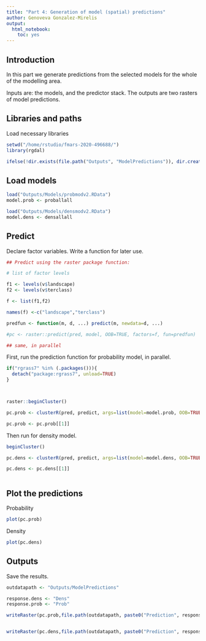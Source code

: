 ```yaml
---
title: "Part 4: Generation of model (spatial) predictions"
author: Genoveva Gonzalez-Mirelis
output: 
  html_notebook: 
    toc: yes
---
```


## Introduction

In this part we generate predictions from the selected models for the whole of the modelling area.

Inputs are: the models, and the predictor stack. The outputs are two rasters of model predictions.

## Libraries and paths

Load necessary libraries
```r

setwd("/home/rstudio/fmars-2020-496688/")
library(rgdal)

ifelse(!dir.exists(file.path("Outputs", "ModelPredictions")), dir.create(file.path("Outputs", "ModelPredictions")), FALSE)

```

## Load models
```r

load("Outputs/Models/probmodv2.RData")
model.prob <- proballall

load("Outputs/Models/densmodv2.RData")
model.dens <- densallall

```

## Predict

Declare factor variables. Write a function for later use.
```r

## Predict using the raster package function:

# list of factor levels

f1 <- levels(v$landscape)
f2 <- levels(v$terclass)

f <- list(f1,f2)

names(f) <-c("landscape","terclass")

predfun <- function(m, d, ...) predict(m, newdata=d, ...)

#pc <- raster::predict(pred, model, OOB=TRUE, factors=f, fun=predfun)

## same, in parallel

```

First, run the prediction function for probability model, in parallel.
```r

if("rgrass7" %in% (.packages())){
  detach("package:rgrass7", unload=TRUE)
}



raster::beginCluster()

pc.prob <- clusterR(pred, predict, args=list(model=model.prob, OOB=TRUE, factors=f, fun=predfun, index=1:2))

pc.prob <- pc.prob[[1]]

```

Then run for density model.
```r

beginCluster()

pc.dens <- clusterR(pred, predict, args=list(model=model.dens, OOB=TRUE, factors=f, fun=predfun, index=1:2))

pc.dens <- pc.dens[[1]]



```

## Plot the predictions

Probability
```r
plot(pc.prob)
```

Density
```r
plot(pc.dens)
```


## Outputs

Save the results.
```r
outdatapath <- "Outputs/ModelPredictions"

response.dens <- "Dens"
response.prob <- "Prob"

writeRaster(pc.prob,file.path(outdatapath, paste0("Prediction", response.prob, ".tif", collapse = NULL)), options="INTERLEAVE=BAND", overwrite=TRUE)


writeRaster(pc.dens,file.path(outdatapath, paste0("Prediction", response.dens, ".tif", collapse = NULL)), options="INTERLEAVE=BAND", overwrite=TRUE)

```


